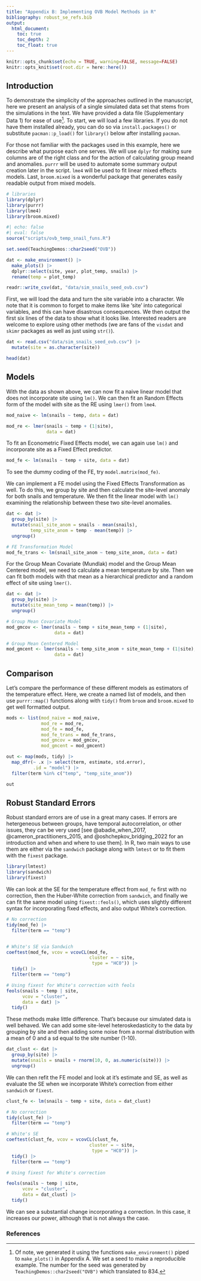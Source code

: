 ```yaml
---
title: "Appendix B: Implementing OVB Model Methods in R"
bibliography: robust_se_refs.bib
output:
  html_document:
    toc: true
    toc_depth: 2
    toc_float: true
---
```


```r
knitr::opts_chunk$set(echo = TRUE, warning=FALSE, message=FALSE)
knitr::opts_knit$set(root.dir = here::here())
```

## Introduction

To demonstrate the simplicity of the approaches outlined in the manuscript, here we present an analysis of a single simulated data set that stems from the simulations in the text. We have provided a data file (Supplementary Data 1) for ease of use[^1]. To start, we will load a few libraries. If you do not have them installed already, you can do so via `install.packages()` or substitute `pacman::p_load()` for `library()` below after installing `pacman`.

[^1]: Of note, we generated it using the functions `make_environment()` piped to `make_plots()` in Appendix A. We set a seed to make a reproducible example. The number for the seed was generated by `TeachingDemos::char2seed("OVB")` which translated to 834.

For those not familiar with the packages used in this example, here we describe what purpose each one serves. We will use `dplyr` for making sure columns are of the right class and for the action of calculating group meand and anomalies. `purrr` will be used to automate some summary output creation later in the script. `lme4` will be used to fit linear mixed effects models. Last, `broom.mixed` is a wonderful package that generates easily readable output from mixed models.

```r
# libraries
library(dplyr)
library(purrr)
library(lme4)
library(broom.mixed)
```


```r
#| echo: false
#| eval: false
source("scripts/ovb_temp_snail_funs.R")

set.seed(TeachingDemos::char2seed("OVB"))

dat <- make_environment() |>
  make_plots() |>
  dplyr::select(site, year, plot_temp, snails) |>
  rename(temp = plot_temp)

readr::write_csv(dat, "data/sim_snails_seed_ovb.csv")
```

First, we will load the data and turn the site variable into a character. We note that it is common to forget to make items like 'site' into categorical variables, and this can have disastrous consequences. We then output the first six lines of the data to show what it looks like. Interested readers are welcome to explore using other methods (we are fans of the `visdat` and `skimr` packages as well as just using `str()`).

```r
dat <- read.csv("data/sim_snails_seed_ovb.csv") |>
  mutate(site = as.character(site))

head(dat)
```


## Models

With the data as shown above, we can now fit a naive linear model that does not incorporate site using `lm()`. We can then fit an Random Effects form of the model with site as the RE using `lmer()` from `lme4`.

```r
mod_naive <- lm(snails ~ temp, data = dat)

mod_re <- lmer(snails ~ temp + (1|site),
               data = dat)
```

To fit an Econometric Fixed Effects model, we can again use `lm()` and incorporate site as a Fixed Effect predictor.

```r
mod_fe <- lm(snails ~ temp + site, data = dat)
```

To see the dummy coding of the FE, try `model.matrix(mod_fe)`.

We can implement a FE model using the Fixed Effects Transformation as well. To do this, we group by site and then calculate the site-level anomaly for both snails and temperature. We then fit the linear model with `lm()` examining the relationship between these two site-level anomalies.

```r
dat <- dat |>
  group_by(site) |>
  mutate(snail_site_anom = snails - mean(snails),
         temp_site_anom = temp - mean(temp)) |>
  ungroup()

# FE Transformation Model
mod_fe_trans <- lm(snail_site_anom ~ temp_site_anom, data = dat)
```

For the Group Mean Covariate (Mundlak) model and the Group Mean Centered model, we need to calculate a mean temperature by site. Then we can fit both models with that mean as a hierarchical predictor and a random effect of site using `lmer()`.

```r

dat <- dat |>
  group_by(site) |>
  mutate(site_mean_temp = mean(temp)) |>
  ungroup()

# Group Mean Covariate Model
mod_gmcov <- lmer(snails ~ temp + site_mean_temp + (1|site),
                  data = dat)

# Group Mean Centered Model
mod_gmcent <- lmer(snails ~ temp_site_anom + site_mean_temp + (1|site),
                  data = dat)
```


## Comparison

Let's compare the performance of these different models as estimators of the temperature effect. Here, we create a named list of models, and then use `purrr::map()` functions along with `tidy()` from `broom` and `broom.mixed` to get well formatted output.

```r
mods <- list(mod_naive = mod_naive, 
             mod_re = mod_re, 
             mod_fe = mod_fe,
             mod_fe_trans = mod_fe_trans,
             mod_gmcov = mod_gmcov,
             mod_gmcent = mod_gmcent)

out <- map(mods, tidy) |>
  map_dfr(~ .x |> select(term, estimate, std.error),
          .id = "model") |>
  filter(term %in% c("temp", "temp_site_anom"))

out
```


## Robust Standard Errors

Robust standard errors are of use in a great many cases. If errors are hetergeneous between groups, have temporal autocorrelation, or other issues, they can be very used [see @abadie_when_2017, @cameron_practitioners_2015, and @oshchepkov_bridging_2022 for an introduction and when and where to use them]. In R, two main ways to use them are either via the `sandwich` package along with `lmtest` or to fit them with the `fixest` package.

```r
library(lmtest)
library(sandwich)
library(fixest)
```

We can look at the SE for the temperature effect from `mod_fe` first with no correction, then the Huber-White correction from `sandwich`, and finally we can fit the same model using `fixest::feols()`, which uses slightly different syntax for incorporating fixed effects, and also output White's correction.

```r
# No correction
tidy(mod_fe) |>
  filter(term == "temp")


# White's SE via Sandwich
coeftest(mod_fe, vcov = vcovCL(mod_fe, 
                               cluster = ~ site,
                                type = "HC0")) |>
  tidy() |>
  filter(term == "temp")

# Using fixest for White's correction with feols
feols(snails ~ temp | site, 
      vcov = "cluster",
      data = dat) |>
  tidy()

```


These methods make little difference. That's because our simulated data is well behaved. We can add some site-level heteroskedasticity to the data by grouping by site and then adding some noise from a normal distribution with a mean of 0 and a sd equal to the site number (1-10).

```r
dat_clust <- dat |>
  group_by(site) |>
  mutate(snails = snails + rnorm(10, 0, as.numeric(site))) |>
  ungroup()
```


We can then refit the FE model and look at it's estimate and SE, as well as evaluate the SE when we incorporate White's correction from either `sandwich` or `fixest`.

```r
clust_fe <- lm(snails ~ temp + site, data = dat_clust)

# No correction
tidy(clust_fe) |>
  filter(term == "temp")

# White's SE
coeftest(clust_fe, vcov = vcovCL(clust_fe, 
                               cluster = ~ site,
                                type = "HC0")) |>
  tidy() |>
  filter(term == "temp")

# Using fixest for White's correction

feols(snails ~ temp | site, 
      vcov = "cluster",
      data = dat_clust) |>
  tidy()

```

We can see a substantial change incorporating a correction. In this case, it increases our power, although that is not always the case.

### References

::: {#refs}
:::
